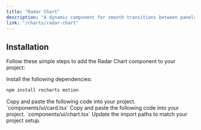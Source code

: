 ```yaml
---
title: "Radar Chart"
description: "A dynamic component for smooth transitions between panels."
link: "/charts/radar-chart"
---
```


<ComponentPreview name="radar-chart-demo" />

## Installation

Follow these simple steps to add the Radar Chart component to your project:

<Steps>

<Step>
Install the following dependencies:
</Step>

```bash
npm install recharts motion
```

<Step>
    Copy and paste the following code into your project.
`components/ui/card.tsx` 
</Step>

<CollapsibleSource name="card" />

<Step>
    Copy and paste the following code into your project.
`components/ui/chart.tsx` 
</Step>

<CollapsibleSource name="chart" />

<Step>
     Update the import paths to match your project setup.
</Step>

</Steps>
